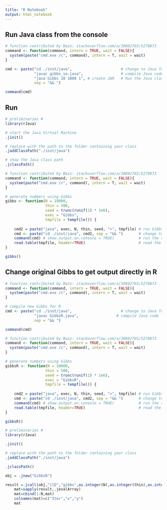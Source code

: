 ```yaml
---
title: "R Notebook"
output: html_notebook
---
```


## Run Java class from the console

```r
# function contributed by Bazz: stackoverflow.com/a/30802765/5270873 
command <- function(command, intern = TRUE, wait = FALSE){
  system(paste("cmd.exe /c", command), intern = T, wait = wait)
}

cmd <- paste("cd ./inst/java",                      # change to Java folder
             "javac gibbs_sa.java",                 # compile Java code
             "java Gibbs 10 1000 1", # create JAR   # Run the Java class
             sep = "&& ")

command(cmd)
```


## Run

```r
# preliminaries #
library(rJava)

# start the Java Virtual Machine
.jinit()

# replace with the path to the folder containing your class
.jaddClassPath("./inst/java")     

# show the Java class path
.jclassPath()
```

```r

# function contributed by Bazz: stackoverflow.com/a/30802765/5270873 
command <- function(command, intern = TRUE, wait = FALSE){
  system(paste("cmd.exe /c", command), intern = T, wait = wait)
}

# generate numbers using Gibbs
gibbs <- function(N = 10000, 
                  thin = 500, 
                  seed = trunc(runif(1) * 1e6), 
                  exec = "Gibbs", 
                  tmpfile = tempfile()) { 
    
    cmd2 = paste("java", exec, N, thin, seed, ">", tmpfile) # run Gibbs
    cmd <- paste("cd ./inst/java", cmd2, sep = "&& ")       # change to Java folder 1st
    command(cmd) # show.output.on.console = TRUE)           # run the shell commands
    read.table(tmpfile, header=TRUE)                        # read the text table
}

gibbs()
```



## Change original Gibbs to get output directly in R

```r
# function contributed by Bazz: stackoverflow.com/a/30802765/5270873 
command <- function(command, intern = TRUE, wait = FALSE){
  system(paste("cmd.exe /c", command), intern = T, wait = wait)
}

# compile new Gibbs for R
cmd <- paste("cd ./inst/java",                      # change to Java folder
             "javac GibbsR.java",                 # compile Java code
             sep = "&& ")

command(cmd)
```

```r

# function contributed by Bazz: stackoverflow.com/a/30802765/5270873 
command <- function(command, intern = TRUE, wait = FALSE){
  system(paste("cmd.exe /c", command), intern = T, wait = wait)
}

# generate numbers using Gibbs
gibbsR <- function(N = 10000, 
                  thin = 500, 
                  seed = trunc(runif(1) * 1e6), 
                  exec = "GibbsR", 
                  tmpfile = tempfile()) { 
    
    cmd2 = paste("java", exec, N, thin, seed, ">", tmpfile) # run Gibbs
    cmd <- paste("cd ./inst/java", cmd2, sep = "&& ")       # change to Java folder 1st
    command(cmd) # show.output.on.console = TRUE)           # run the shell commands
    read.table(tmpfile, header=TRUE)                        # read the text table
}

gibbsR()
```


```r
# preliminaries #
library(rJava)

.jinit()

# replace with the path to the folder containing your class
.jaddClassPath("./inst/java")     

.jclassPath()
```

```r
obj = .jnew("GibbsR")
```


```r
result =.jcall(obj,"[[D","gibbs",as.integer(N),as.integer(thin),as.integer(seed))
    mat=sapply(result,.jevalArray)
    mat=cbind(1:N,mat)
    colnames(mat)=c("Iter","x","y")
    mat
```

 